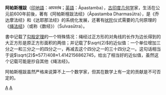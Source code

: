 {{Unreferenced |time=2011-07-11T12:41:04+00:00 }}
'''阿帕斯檀跋'''（[[印地語|印地語]]：आपस्तंब；[[英語|英語]]：Āpastamba），[[古印度|古印度]][[几何学|几何学]]家，生活在公元前600年前後，著有《阿帕斯檀跋法经》（Āpastamba Dharmasūtra），是《乔达摩法经》和《达耶那法经》的系统化发展，还著有[[吠陀|吠陀]]仪式需要的几何原理的《[[仪轨经|绳法经]]》（或称《数经》）（Śulvasūtra）。

書中记载了[[勾股定理|勾股定理]]的一个特殊情况：绳经过正方形的对角线的长作为边长得到的大正方形是原正方形面积的两倍；并记载了<math>\sqrt{2}</math>的近似值：一个单位增加三分之一和三分之一的四分之一，再减去这个四分之一的三十四分之一。这句话相当于说<math>\sqrt{2}</math>≈577/408≈1.4142156862745，给出了相当好的近似值，虽然这个记载可能是抄自其他《绳法经》。

阿帕斯檀跋虽然严格来说算不上一个数学家，但其在数学上有一定的贡献是不可否定的。

{{Authority control}}
[[Category:印度印度教徒|A]]
[[Category:印度數學家|A]]

{{数学家小作品}}